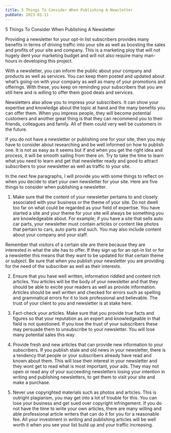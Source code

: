 ```yaml
---
title: 5 Things To Consider When Publishing A Newsletter
pubDate: 2023-01-11
---
```


5 Things To Consider When Publishing A Newsletter


Providing a newsletter for your opt-in list subscribers provides many benefits in terms of driving traffic into your site as well as boosting the sales and profits of your site and company. This is a marketing ploy that will not hugely dent your marketing budget and will not also require many man-hours in developing this project.

With a newsletter, you can inform the public about your company and products as well as services. You can keep them posted and updated about what’s going-on with your company as well as many of your promotions and offerings. With these, you keep on reminding your subscribers that you are still here and is willing to offer them good deals and services. 

Newsletters also allow you to impress your subscribers. It can show your expertise and knowledge about the topic at hand and the many benefits you can offer them. When you impress people, they will become potential customers and another great thing is that they can recommend you to their friends, colleagues and family. All of them could very well be customers in the future.

If you do not have a newsletter or publishing one for your site, then you may have to consider about researching and be well informed on how to publish one. It is not as easy as it seems but if and when you get the right idea and process, it will be smooth sailing from there on. Try to take the time to learn what you need to learn and get that newsletter ready and good to attract subscribers to your newsletter as well as traffic to your site.

In the next few paragraphs, I will provide you with some things to reflect on when you decide to start your own newsletter for your site. Here are five things to consider when publishing a newsletter. 

1) Make sure that the content of your newsletter pertains to and closely associated with your business or the theme of your site. Do not dwell too far on what could be regarded as your field of expertise. You have started a site and your theme for your site will always be something you are knowledgeable about. For example; if you have a site that sells auto car parts, your newsletter must contain articles or content like photos that pertain to cars, auto parts and such. You may also include content about your company and your staff.

Remember that visitors of a certain site are there because they are interested in what the site has to offer. If they sign up for an opt-in list or for a newsletter this means that they want to be updated for that certain theme or subject. Be sure that when you publish your newsletter you are providing for the need of the subscriber as well as their interests. 

2) Ensure that you have well written, information riddled and content rich articles. You articles will be the body of your newsletter and that they should be able to excite your readers as well as provide information. Articles should be well written and checked for errors such as spelling and grammatical errors for it to look professional and believable. The trust of your client to you and newsletter is at stake here.

3) Fact-check your articles. Make sure that you provide true facts and figures so that your reputation as an expert and knowledgeable in that field is not questioned. If you lose the trust of your subscribers these may persuade them to unsubscribe to your newsletter. You will lose many potential sales this way.

4) Provide fresh and new articles that can provide new information to your subscribers. If you publish stale and old news in your newsletter, there is a tendency that people or your subscribers already have read and known about them. This will lose their interest in your newsletter and they wont get to read what is most important, your ads. They may not open or read any of your succeeding newsletters losing your intention in writing and publishing newsletters, to get them to visit your site and make a purchase.

5) Never use copyrighted materials such as photos and articles. This is outright plagiarism, you may get into a lot of trouble for this. You can lose your business and get sued over copyright infringement. If you do not have the time to write your own articles, there are many willing and able professional article writers that can do it for you for a reasonable fee. All your investment in writing and publishing articles will be well worth it when you see your list build up and your traffic increasing.